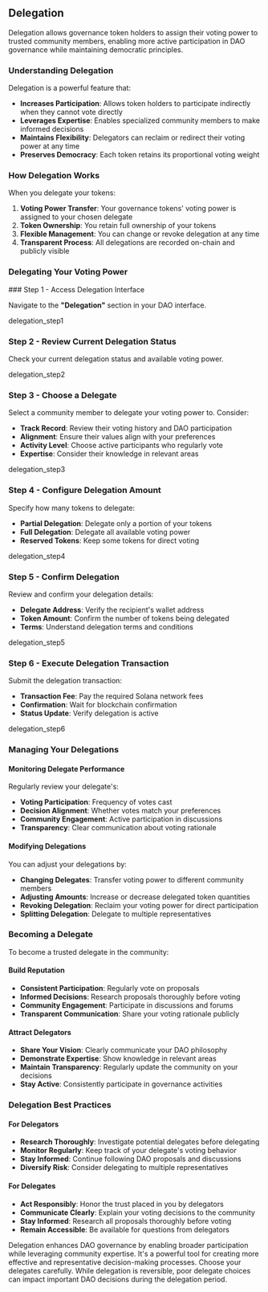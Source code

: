 
## Delegation

Delegation allows governance token holders to assign their voting power to trusted community members, enabling more active participation in DAO governance while maintaining democratic principles.

### Understanding Delegation

Delegation is a powerful feature that:

* **Increases Participation**: Allows token holders to participate indirectly when they cannot vote directly
* **Leverages Expertise**: Enables specialized community members to make informed decisions
* **Maintains Flexibility**: Delegators can reclaim or redirect their voting power at any time
* **Preserves Democracy**: Each token retains its proportional voting weight

### How Delegation Works

When you delegate your tokens:

1. **Voting Power Transfer**: Your governance tokens' voting power is assigned to your chosen delegate
2. **Token Ownership**: You retain full ownership of your tokens
3. **Flexible Management**: You can change or revoke delegation at any time
4. **Transparent Process**: All delegations are recorded on-chain and publicly visible

### Delegating Your Voting Power

<Steps>
### Step 1 - Access Delegation Interface

Navigate to the **"Delegation"** section in your DAO interface.

delegation_step1

### Step 2 - Review Current Delegation Status

Check your current delegation status and available voting power.

delegation_step2

### Step 3 - Choose a Delegate

Select a community member to delegate your voting power to. Consider:

* **Track Record**: Review their voting history and DAO participation
* **Alignment**: Ensure their values align with your preferences
* **Activity Level**: Choose active participants who regularly vote
* **Expertise**: Consider their knowledge in relevant areas

delegation_step3

### Step 4 - Configure Delegation Amount

Specify how many tokens to delegate:

* **Partial Delegation**: Delegate only a portion of your tokens
* **Full Delegation**: Delegate all available voting power
* **Reserved Tokens**: Keep some tokens for direct voting

delegation_step4

### Step 5 - Confirm Delegation

Review and confirm your delegation details:

* **Delegate Address**: Verify the recipient's wallet address
* **Token Amount**: Confirm the number of tokens being delegated
* **Terms**: Understand delegation terms and conditions

delegation_step5

### Step 6 - Execute Delegation Transaction

Submit the delegation transaction:

* **Transaction Fee**: Pay the required Solana network fees
* **Confirmation**: Wait for blockchain confirmation
* **Status Update**: Verify delegation is active

delegation_step6
</Steps>

### Managing Your Delegations

#### Monitoring Delegate Performance

Regularly review your delegate's:

* **Voting Participation**: Frequency of votes cast
* **Decision Alignment**: Whether votes match your preferences
* **Community Engagement**: Active participation in discussions
* **Transparency**: Clear communication about voting rationale

#### Modifying Delegations

You can adjust your delegations by:

* **Changing Delegates**: Transfer voting power to different community members
* **Adjusting Amounts**: Increase or decrease delegated token quantities
* **Revoking Delegation**: Reclaim your voting power for direct participation
* **Splitting Delegation**: Delegate to multiple representatives

### Becoming a Delegate

To become a trusted delegate in the community:

#### Build Reputation

* **Consistent Participation**: Regularly vote on proposals
* **Informed Decisions**: Research proposals thoroughly before voting
* **Community Engagement**: Participate in discussions and forums
* **Transparent Communication**: Share your voting rationale publicly

#### Attract Delegators

* **Share Your Vision**: Clearly communicate your DAO philosophy
* **Demonstrate Expertise**: Show knowledge in relevant areas
* **Maintain Transparency**: Regularly update the community on your decisions
* **Stay Active**: Consistently participate in governance activities

### Delegation Best Practices

#### For Delegators

* **Research Thoroughly**: Investigate potential delegates before delegating
* **Monitor Regularly**: Keep track of your delegate's voting behavior
* **Stay Informed**: Continue following DAO proposals and discussions
* **Diversify Risk**: Consider delegating to multiple representatives

#### For Delegates

* **Act Responsibly**: Honor the trust placed in you by delegators
* **Communicate Clearly**: Explain your voting decisions to the community
* **Stay Informed**: Research all proposals thoroughly before voting
* **Remain Accessible**: Be available for questions from delegators

<Callout type="info" emoji="ℹ️">
Delegation enhances DAO governance by enabling broader participation while leveraging community expertise. It's a powerful tool for creating more effective and representative decision-making processes.
</Callout>

<Callout type="warning" emoji="⚠️">
Choose your delegates carefully. While delegation is reversible, poor delegate choices can impact important DAO decisions during the delegation period.
</Callout>